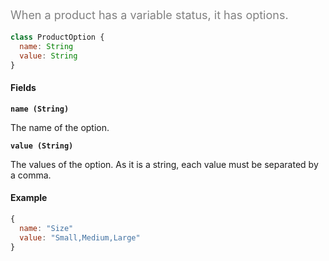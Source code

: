 <font color="grey" size="4">

When a product has a variable status, it has options.

</font>

```javascript
class ProductOption {
  name: String
  value: String
}
```

#### Fields

**`name (String)`**

The name of the option.

**`value (String)`**

The values of the option. As it is a string, each value must be separated by a comma.

#### Example

```javascript
{
  name: "Size"
  value: "Small,Medium,Large"
}
```
